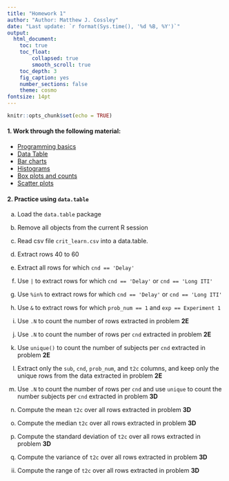 ```yaml
---
title: "Homework 1"
author: "Author: Matthew J. Cossley"
date: "Last update: `r format(Sys.time(), '%d %B, %Y')`"
output:
  html_document:
    toc: true
    toc_float:
        collapsed: true
        smooth_scroll: true
    toc_depth: 3
    fig_caption: yes
    number_sections: false
    theme: cosmo
fontsize: 14pt
---
```


```r
knitr::opts_chunk$set(echo = TRUE)
```


#### 1. Work through the following material:

* [Programming basics](https://rstudio.cloud/learn/primers/1.2)
* [Data Table](https://cran.r-project.org/web/packages/data.table/vignettes/datatable-intro.html)
* [Bar charts](https://rstudio.cloud/learn/primers/3.2)
* [Histograms](https://rstudio.cloud/learn/primers/3.3)
* [Box plots and counts](https://rstudio.cloud/learn/primers/3.4) 
* [Scatter plots](https://rstudio.cloud/learn/primers/3.6) 

#### 2. Practice using `data.table`

a. Load the `data.table` package

b. Remove all objects from the current R session

c. Read csv file `crit_learn.csv` into a data.table.

d. Extract rows 40 to 60

e. Extract all rows for which `cnd == 'Delay'`

f. Use `|` to extract rows for which `cnd == 'Delay'` or `cnd == 'Long ITI'`

g. Use `%in%` to extract rows for which `cnd == 'Delay'` or `cnd == 'Long ITI'`

h. Use `&` to extract rows for which `prob_num == 1` and `exp == Experiment 1`

i. Use `.N` to count the number of rows extracted in problem **2E**

j. Use `.N` to count the number of rows per `cnd` extracted in problem
       **2E**
       
k. Use `unique()` to count the number of subjects per `cnd` extracted in
       problem **2E**
       
l. Extract only the `sub`, `cnd`, `prob_num`, and `t2c` columns, and keep
       only the unique rows from the data extracted in problem **2E** 
       
m. Use `.N` to count the number of rows per `cnd` and use `unique` to count
       the number subjects per `cnd` extracted in problem **3D**
       
n. Compute the mean `t2c` over all rows extracted in problem **3D**

o. Compute the median `t2c` over all rows extracted in problem **3D**

p. Compute the standard deviation of `t2c` over all rows extracted in
       problem **3D**
       
i. Compute the variance of `t2c` over all rows extracted in problem **3D**

ii. Compute the range of `t2c` over all rows extracted in problem **3D**
